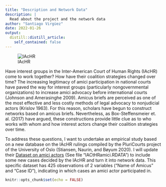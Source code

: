 ```yaml
---
title: "Description and Network Data"
description: |
  Read about the project and the network data
author: "Santiago Virgüez"
date: 2022-01-26
output:
  distill::distill_article:
    self_contained: false
---
```

![IAcHR](/Users/SantiagoVirguez/Desktop/ICHR_Networks/_posts/2022-01-26-project-and-network-data/26774592645_43bda64cdb_z.jpeg)

Have interest groups in the Inter-American Court of Human Rights (IAcHR) come to work together? How have their coalition strategies changed over time? The increasing legitimacy of amici participation in national courts have paved the way for interest groups (particularly nongovernmental organizations) to increase amici advocacy before international courts (Johnson and Amerasinghe 2009). Amicus briefs are perceived as one of the most effective and less costly methods of legal advocacy to nonjudicial actors (Krislov 1963). For this reason, scholars have begun to construct networks based on amicus briefs. Nevertheless, as Box-Steffensmeier et. al. (2017) have argued, these constructions provide little clue as to who works with whom and how interest actors change their coalition strategies over time.

To address these questions, I want to undertake an empirical study based on a new database on the IAcHR rulings compiled by the PluriCourts project of the University of Oslo (Stiansen, Naurin, and Bøyum 2020). I will update their [Dataset on amici actors](https://dataverse.harvard.edu/dataset.xhtml?persistentId=doi:10.7910/DVN/FNZICT) (See file "IACtHRamici.RDATA") to include some new cases decided by the IAcHR and turn it into network data. This specific dataset has 425 observations of 2 variables ("Name of Amicus" and "Case ID"), indicating in which cases  an amici actor participated in.

```r
knitr::opts_chunk$set(echo = FALSE)
```



